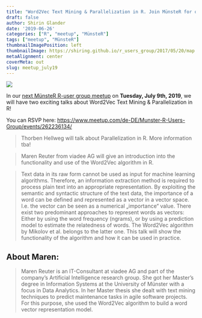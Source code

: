 ```yaml
---
title: "Word2Vec Text Mining & Parallelization in R. Join MünsteR for our next meetup!"
draft: false
author: Shirin Glander
date: '2019-06-26'
categories: ["R", "meetup", "MünsteR"]
tags: ["meetup", "MünsteR"]
thumbnailImagePosition: left
thumbnailImage: https://shiring.github.io/r_users_group/2017/05/20/map.png
metaAlignment: center
coverMeta: out
slug: meetup_july19
---
```


![](https://shiring.github.io/r_users_group/2017/05/20/map.png)

In our [next MünsteR R-user group meetup](https://www.meetup.com/de-DE/Munster-R-Users-Group/events/262236134/) on **Tuesday, July 9th, 2019**, we will have two exciting talks about Word2Vec Text Mining & Parallelization in R!

You can RSVP here: [https://www.meetup.com/de-DE/Munster-R-Users-Group/events/262236134/](https://www.meetup.com/de-DE/Munster-R-Users-Group/events/262236134/)

> Thorben Hellweg will talk about Parallelization in R. More information tba!

> Maren Reuter from viadee AG will give an introduction into the functionality and use of the Word2Vec algorithm in R.

> Text data in its raw form cannot be used as input for machine learning algorithms. Therefore, an information extraction method is required to process plain text into an appropriate representation. By exploiting the semantic and syntactic structure of the text data, the importance of a word can be defined and represented as a vector in a vector space. I.e. the vector can be seen as a numerical „importance“ value. There exist two predominant approaches to represent words as vectors: Either by using the word frequency (ngrams), or by using a prediction model to estimate the relatedness of words. The Word2Vec algorithm by Mikolov et al. belongs to the latter one. This talk will show the functionality of the algorithm and how it can be used in practice.

## About Maren:

> Maren Reuter is an IT-Consultant at viadee AG and part of the company’s Artificial Intelligence research group. She got her Master’s degree in Information Systems at the University of Münster with a focus in Data Analytics. In her Master thesis she dealt with text mining techniques to predict maintenance tasks in agile software projects. For this purpose, she used the Word2Vec algorithm to build a word vector representation model.